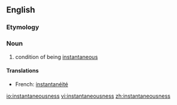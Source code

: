 ==English==

===Etymology===
{{suffix|instantaneous|ness}}

===Noun===
{{en-noun|-}}

# condition of being [[instantaneous]]

====Translations====
{{trans-top|condition of being instantaneous}}
* French: [[instantanéité]] {{f}}
{{trans-mid}}
{{trans-bottom}}

[[io:instantaneousness]]
[[vi:instantaneousness]]
[[zh:instantaneousness]]